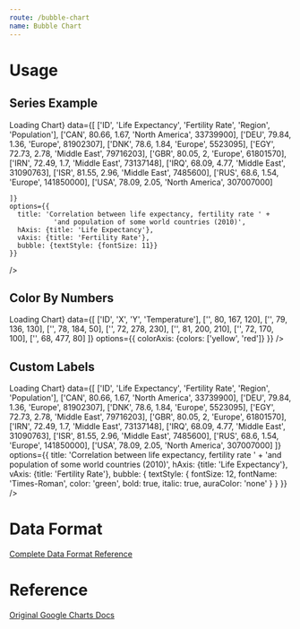 ```yaml
---
route: /bubble-chart
name: Bubble Chart
---
```




# Usage

## Series Example

<Playground>
  <Chart 
    width={"500px"}
    height={"300px"}
    chartType="BubbleChart"
    loader={<div>Loading Chart</div>}
    data={[
      ['ID', 'Life Expectancy', 'Fertility Rate', 'Region',     'Population'],
      ['CAN',    80.66,              1.67,      'North America',  33739900],
      ['DEU',    79.84,              1.36,      'Europe',         81902307],
      ['DNK',    78.6,               1.84,      'Europe',         5523095],
      ['EGY',    72.73,              2.78,      'Middle East',    79716203],
      ['GBR',    80.05,              2,         'Europe',         61801570],
      ['IRN',    72.49,              1.7,       'Middle East',    73137148],
      ['IRQ',    68.09,              4.77,      'Middle East',    31090763],
      ['ISR',    81.55,              2.96,      'Middle East',    7485600],
      ['RUS',    68.6,               1.54,      'Europe',         141850000],
      ['USA',    78.09,              2.05,      'North America',  307007000]

    ]}
    options={{
      title: 'Correlation between life expectancy, fertility rate ' +
               'and population of some world countries (2010)',
      hAxis: {title: 'Life Expectancy'},
      vAxis: {title: 'Fertility Rate'},
      bubble: {textStyle: {fontSize: 11}}
    }}
  />
</Playground>



## Color By Numbers

<Playground>
  <Chart 
    width={"500px"}
    height={"300px"}
    chartType="BubbleChart"
    loader={<div>Loading Chart</div>}
    data={[
      ['ID', 'X', 'Y', 'Temperature'],
      ['',   80,  167,      120],
      ['',   79,  136,      130],
      ['',   78,  184,      50],
      ['',   72,  278,      230],
      ['',   81,  200,      210],
      ['',   72,  170,      100],
      ['',   68,  477,      80]
    ]}
    options={{
      colorAxis: {colors: ['yellow', 'red']}
    }}
  />
</Playground>

## Custom Labels

<Playground>
  <Chart 
    width={"500px"}
    height={"300px"}
    chartType="BubbleChart"
    loader={<div>Loading Chart</div>}
    data={[
      ['ID', 'Life Expectancy', 'Fertility Rate', 'Region',     'Population'],
      ['CAN',    80.66,              1.67,      'North America',  33739900],
      ['DEU',    79.84,              1.36,      'Europe',         81902307],
      ['DNK',    78.6,               1.84,      'Europe',         5523095],
      ['EGY',    72.73,              2.78,      'Middle East',    79716203],
      ['GBR',    80.05,              2,         'Europe',         61801570],
      ['IRN',    72.49,              1.7,       'Middle East',    73137148],
      ['IRQ',    68.09,              4.77,      'Middle East',    31090763],
      ['ISR',    81.55,              2.96,      'Middle East',    7485600],
      ['RUS',    68.6,               1.54,      'Europe',         141850000],
      ['USA',    78.09,              2.05,      'North America',  307007000]
    ]}
    options={{
      title: 'Correlation between life expectancy, fertility rate ' +
           'and population of some world countries (2010)',
      hAxis: {title: 'Life Expectancy'},
      vAxis: {title: 'Fertility Rate'},
      bubble: {
        textStyle: {
          fontSize: 12,
          fontName: 'Times-Roman',
          color: 'green',
          bold: true,
          italic: true,
          auraColor: 'none'
        }
      }
    }}
  />
</Playground>


# Data Format

[Complete Data Format Reference](https://developers.google.com/chart/interactive/docs/gallery/bubblechart#data-format)

# Reference 

[Original Google Charts Docs](https://developers.google.com/chart/interactive/docs/gallery/bubblechart)
